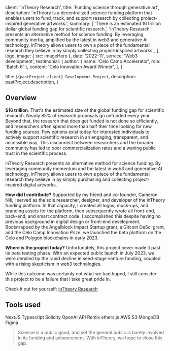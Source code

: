 
  client: 'inTheory Research',
  title: 'Funding science through generative art',
  description:
    'inTheory is a decentralized science funding platform that enables users to fund, track, and support research by collecting project-inspired generative artworks.',
  summary: [
    'There is an estimated 16 trillion dollar global funding gap for scientific research.',
    'inTheory Research presents an alternative method for science funding. By leveraging community inertia, amplified by the latest in web3 and generative AI technology, inTheory allows users to own a piece of the fundamental research they believe in by simply collecting project-inspired artworks.',
  ],
  logo,
  image: { src: imageHero },
  date: '2022-11',
  service: 'Web3 development',
  testimonial: {
    author: { name: 'Celo Camp Accelerator', role: 'Batch 6' },
    content: 'Celo Innovation Award Winner',
  },
}

  title: `${pastProject.client} Development Project`,
  description: pastProject.description,
}

## Overview

<strong>$16 trillion</strong>. That's the estimated size of the global funding
gap for scientific research. Nearly 85% of research proposals go unfunded every
year. Beyond that, the research that does get funded is not done so efficiently,
and researchers often spend more than half their time looking for new funding
sources. Few options exist today for interested individuals to actively support
scientific research in an engaging, transparent, and accessible way. This
disconnect between researchers and the broader community has led to poor
commercialization rates and a waning public trust in the scientific process.

inTheory Research presents an alternative method for science funding. By leveraging community momentum and the latest in web3 and generative AI technology, inTheory allows users to <em>own</em> a piece of the fundamental research they believe in by simply purchasing and collecting project-inspired digital artworks.

<strong>How did I contribute?</strong> Supported by my friend and co-founder, Cameron
Nili, I served as the sole researcher, designer, and developer of the inTheory funding
platform. In that capacity, I created all logos, mock-ups, and branding assets for
the platform, then subsequently wrote all front-end, back-end, and smart contract
code. I accomplished this despite having no previous background in digital design
or front-end development. Bootstrapped by the Angelblock Impact Startup grant, a
Gitcoin DeSci grant, and the Celo Camp Innovation Prize, we launched the beta platform
on the Celo and Polygon blockchains in early 2023.

<strong>Where is the project today?</strong> Unfortunately, this project never made
it past its beta testing phase. With an expected public launch in July 2023, we were
derailed by the rapid decline in seed-stage venture funding, coupled with a rising
skepticism in web3 technologies.

While this outcome was certainly not what we had hoped, I still
consider this project to be a failure that I take great pride in.

Check it out for yourself: <a href='https://intheory-science-impact-finance.vercel.app/' target='_blank' rel='noreferrer'>inTheory Research</a>

## Tools used

<TagList>
  <TagListItem>NextJS</TagListItem>
  <TagListItem>Typescript</TagListItem>
  <TagListItem>Solidity</TagListItem>
  <TagListItem>OpenAI API</TagListItem>
  <TagListItem>Remix</TagListItem>
  <TagListItem>ethers.js</TagListItem>
  <TagListItem>AWS S3</TagListItem>
  <TagListItem>MongoDB</TagListItem>
  <TagListItem>Figma</TagListItem>
</TagList>

<Blockquote
  author={{ name: 'Brett Cornick', role: 'Founder & Lead Developer' }}
  image={{ src: imageBrettCornick }}
>
  Science is a public good, and yet the general public is barely involved in its
  funding and advancement. With inTheory, we hope to close this gap.
</Blockquote>

<StatList>
  <StatListItem value="4" label="blockchains integrated" />
  <StatListItem value="10k+" label="lines of code written" />
  <StatListItem value=">$50k" label="in grant funding secured" />
</StatList>
